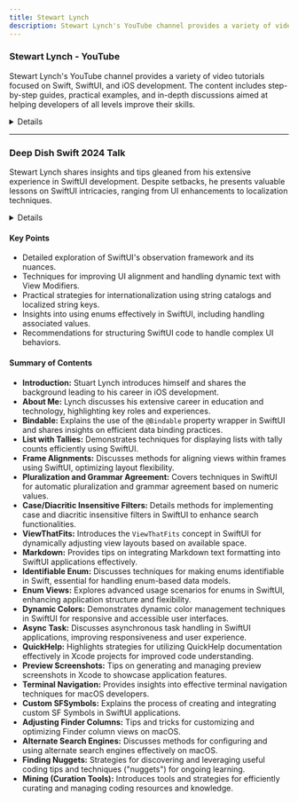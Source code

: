 ```yaml
---
title: Stewart Lynch
description: Stewart Lynch's YouTube channel provides a variety of video tutorials focused on Swift, SwiftUI, and iOS development. The content includes step-by-step guides, practical examples, and in-depth discussions aimed at helping developers of all levels improve their skills.
---
```


### Stewart Lynch - YouTube

Stewart Lynch's YouTube channel provides a variety of video tutorials focused on Swift, SwiftUI, and iOS development. The content includes step-by-step guides, practical examples, and in-depth discussions aimed at helping developers of all levels improve their skills.

<details>
**URL:** https://www.youtube.com/@StewartLynch

**Authors:** `Stewart Lynch`

**Complexity Levels:**
   - **Beginner:** 30%
   - **Intermediate:** 40%
   - **Advanced:** 30%

**Frequency of Posting:** Weekly

**Types of Content:**
   - **Tutorials:** 60% (Step-by-step video guides)
   - **Live Streams:** 20% (Interactive coding sessions)
   - **News and Updates:** 20% (Latest trends and updates in iOS development)

**Additional Features:**
   - **Playlists:** Curated playlists for structured learning.
   - **Community Tab:** Engagement with viewers and updates.
</details>

<LinkCard title="Visit Stewart Lynch on YouTube" href="https://www.youtube.com/@StewartLynch" />

---

### Deep Dish Swift 2024 Talk
Stewart Lynch shares insights and tips gleaned from his extensive experience in SwiftUI development. Despite setbacks, he presents valuable lessons on SwiftUI intricacies, ranging from UI enhancements to localization techniques.

<details>
**URL:** https://www.youtube.com/watch?v=_XZHzl3R1Fo
**Published:** May 12, 2024
**Last Updated:** N/A
**Authors:** `Stewart Lynch`  
**Tags:** 
`SwiftUI`, `iOS Development`, `Tips and Tricks`  
</details>

#### Key Points
- Detailed exploration of SwiftUI's observation framework and its nuances.
- Techniques for improving UI alignment and handling dynamic text with View Modifiers.
- Practical strategies for internationalization using string catalogs and localized string keys.
- Insights into using enums effectively in SwiftUI, including handling associated values.
- Recommendations for structuring SwiftUI code to handle complex UI behaviors.

#### Summary of Contents
- **Introduction:** Stuart Lynch introduces himself and shares the background leading to his career in iOS development.
- **About Me:** Lynch discusses his extensive career in education and technology, highlighting key roles and experiences.
- **Bindable:** Explains the use of the `@Bindable` property wrapper in SwiftUI and shares insights on efficient data binding practices.
- **List with Tallies:** Demonstrates techniques for displaying lists with tally counts efficiently using SwiftUI.
- **Frame Alignments:** Discusses methods for aligning views within frames using SwiftUI, optimizing layout flexibility.
- **Pluralization and Grammar Agreement:** Covers techniques in SwiftUI for automatic pluralization and grammar agreement based on numeric values.
- **Case/Diacritic Insensitive Filters:** Details methods for implementing case and diacritic insensitive filters in SwiftUI to enhance search functionalities.
- **ViewThatFits:** Introduces the `ViewThatFits` concept in SwiftUI for dynamically adjusting view layouts based on available space.
- **Markdown:** Provides tips on integrating Markdown text formatting into SwiftUI applications effectively.
- **Identifiable Enum:** Discusses techniques for making enums identifiable in Swift, essential for handling enum-based data models.
- **Enum Views:** Explores advanced usage scenarios for enums in SwiftUI, enhancing application structure and flexibility.
- **Dynamic Colors:** Demonstrates dynamic color management techniques in SwiftUI for responsive and accessible user interfaces.
- **Async Task:** Discusses asynchronous task handling in SwiftUI applications, improving responsiveness and user experience.
- **QuickHelp:** Highlights strategies for utilizing QuickHelp documentation effectively in Xcode projects for improved code understanding.
- **Preview Screenshots:** Tips on generating and managing preview screenshots in Xcode to showcase application features.
- **Terminal Navigation:** Provides insights into effective terminal navigation techniques for macOS developers.
- **Custom SFSymbols:** Explains the process of creating and integrating custom SF Symbols in SwiftUI applications.
- **Adjusting Finder Columns:** Tips and tricks for customizing and optimizing Finder column views on macOS.
- **Alternate Search Engines:** Discusses methods for configuring and using alternate search engines effectively on macOS.
- **Finding Nuggets:** Strategies for discovering and leveraging useful coding tips and techniques ("nuggets") for ongoing learning.
- **Mining (Curation Tools):** Introduces tools and strategies for efficiently curating and managing coding resources and knowledge.

<LinkCard title="Watch the video here" href="https://www.youtube.com/watch?v=_XZHzl3R1Fo" />